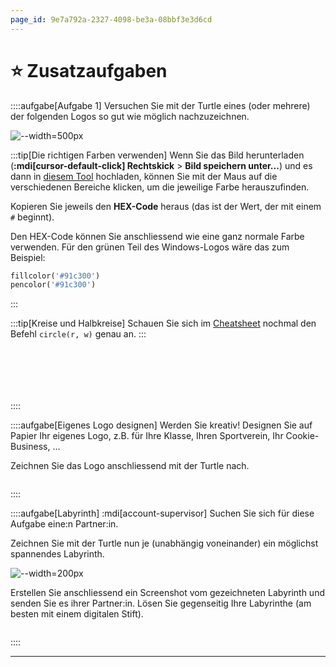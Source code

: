 ```yaml
---
page_id: 9e7a792a-2327-4098-be3a-08bbf3e3d6cd
---
```


# ⭐️ Zusatzaufgaben
::::aufgabe[Aufgabe 1]
<TaskState id='a348e952-ee38-4cab-a462-273eca98e970' />
Versuchen Sie mit der Turtle eines (oder mehrere) der folgenden Logos so gut wie möglich nachzuzeichnen.

![--width=500px](img/zusatz/logos.png)

:::tip[Die richtigen Farben verwenden]
Wenn Sie das Bild herunterladen (__:mdi[cursor-default-click] Rechtskick__ > __Bild speichern unter...__) und es dann in [diesem Tool](https://imagecolorpicker.com/) hochladen, können Sie mit der Maus auf die verschiedenen Bereiche klicken, um die jeweilige Farbe herauszufinden.

Kopieren Sie jeweils den **HEX-Code** heraus (das ist der Wert, der mit einem `#` beginnt).

Den HEX-Code können Sie anschliessend wie eine ganz normale Farbe verwenden. Für den grünen Teil des Windows-Logos wäre das zum Beispiel:
```py
fillcolor('#91c300')
pencolor('#91c300')
```
:::

:::tip[Kreise und Halbkreise]
Schauen Sie sich im [Cheatsheet](../Cheatsheet-Turtle-Befehle) nochmal den Befehl `circle(r, w)` genau an.
:::

```py live_py title=Windows id=02182a23-11fa-462b-b6af-e386767974ae
```

```py live_py title=Spotify id=3cb6b232-b6d6-4247-9f48-4d962c39412b
```

```py live_py title=Android id=b9cb1bf7-0293-4b3f-994a-f29d2039f8e0
```

```py live_py title=Instagram id=0056fe7b-1848-4c16-bad2-b961bc8a13fe
```

```py live_py title=Apple id=53f3adeb-33a3-4bc9-b03c-c592a3b94cf4
```

```py live_py title=YouTube id=ec85274b-35eb-4cd2-a833-a984dcf62ec2
```
::::

::::aufgabe[Eigenes Logo designen]
<TaskState id='36aa534a-651a-494c-9f08-06a30e0f61ee' />
Werden Sie kreativ! Designen Sie auf Papier Ihr eigenes Logo, z.B. für Ihre Klasse, Ihren Sportverein, Ihr Cookie-Business, ...

Zeichnen Sie das Logo anschliessend mit der Turtle nach.

```py live_py title=logo.py id=fcefe2d0-7301-4714-a39b-c4bf18232609
```
::::

::::aufgabe[Labyrinth]
<TaskState id='f769eedb-d4ad-43ac-ac25-7dc1c8e11adc' />
:mdi[account-supervisor] Suchen Sie sich für diese Aufgabe eine:n Partner:in.

Zeichnen Sie mit der Turtle nun je (unabhängig voneinander) ein möglichst spannendes Labyrinth.

![--width=200px](img/zusatz/maze.svg)

Erstellen Sie anschliessend ein Screenshot vom gezeichneten Labyrinth und senden Sie es ihrer Partner:in. Lösen Sie gegenseitig Ihre Labyrinthe (am besten mit einem digitalen Stift).
```py live_py title=labyrinth.py id=964db73c-edca-4949-bdd0-46ca46b5f322
```
::::

---